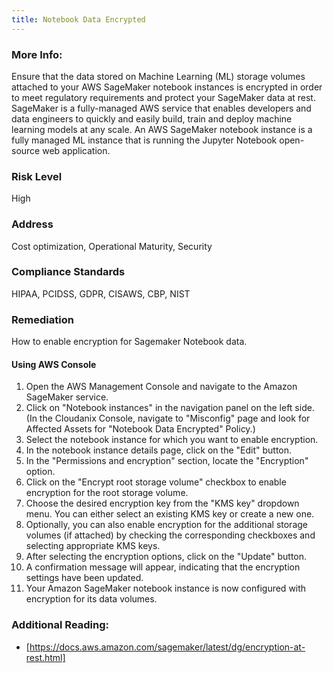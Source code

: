 ```yaml
---
title: Notebook Data Encrypted
---
```


### More Info:

Ensure that the data stored on Machine Learning (ML) storage volumes attached to your AWS SageMaker notebook instances is encrypted in order to meet regulatory requirements and protect your SageMaker data at rest. SageMaker is a fully-managed AWS service that enables developers and data engineers to quickly and easily build, train and deploy machine learning models at any scale. An AWS SageMaker notebook instance is a fully managed ML instance that is running the Jupyter Notebook open-source web application.

### Risk Level

High

### Address

Cost optimization, Operational Maturity, Security

### Compliance Standards

HIPAA, PCIDSS, GDPR, CISAWS, CBP, NIST

### Remediation

How to enable encryption for Sagemaker Notebook data.

#### Using AWS Console

1. Open the AWS Management Console and navigate to the Amazon SageMaker service.
2. Click on "Notebook instances" in the navigation panel on the left side.
    (In the Cloudanix Console, navigate to "Misconfig" page and look for Affected Assets for "Notebook Data Encrypted" Policy.)
3. Select the notebook instance for which you want to enable encryption.
4. In the notebook instance details page, click on the "Edit" button.
5. In the "Permissions and encryption" section, locate the "Encryption" option.
6. Click on the "Encrypt root storage volume" checkbox to enable encryption for the root storage volume.
7. Choose the desired encryption key from the "KMS key" dropdown menu. You can either select an existing KMS key or create a new one.
8. Optionally, you can also enable encryption for the additional storage volumes (if attached) by checking the corresponding checkboxes and selecting appropriate KMS keys.
9. After selecting the encryption options, click on the "Update" button.
10. A confirmation message will appear, indicating that the encryption settings have been updated.
11. Your Amazon SageMaker notebook instance is now configured with encryption for its data volumes.

### Additional Reading:

- [https://docs.aws.amazon.com/sagemaker/latest/dg/encryption-at-rest.html]